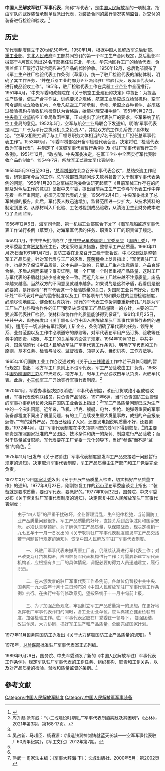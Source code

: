 {{Not|全国人民代表大会解放军和武警部队代表团}}
{{Onesource|time=2020-08-16T02:16:50+00:00}}
'''中国人民解放军驻厂军事代表'''，简称“军代表”，是[[中国人民解放军|中国人民解放军]]的一项制度，指由军队向武器装备承制单位派出代表，对装备合同的履行情况实施监督，对交付的装备进行检验和验收。<ref>{{cite web |author1=姬文波 |title=20世纪五六十年代解放军驻厂军事代表制度的建立与发展 |url=http://www.hprc.org.cn/gsyj/gfs/gftz/201907/t20190708_4930709.html |website=中华人民共和国国史网 |publisher=当代中国研究所}}</ref>

==历史==
军代表制度建立于20世纪50年代。1950年1月，根据中国人民解放军[[总后勤部|总后勤部]]、[[重工业部|重工业部]]、[[东北人民政府|东北人民政府]]军工部共同签订的第一个军工生产合同规定，总后勤部军械部于4月首次派出24名干部担任驻东北、华北、华东地区兵工厂的检验代表，负责监督工厂履行订货合同和进行产品的检验验收。1950年12月，总后勤部颁布了《军工生产驻厂检验代表工作条例（草案）》，统一了驻厂检验代表的编制体制，明确了其工作任务，“并在兵器工业的部分企业派出驻厂检验代表，设军事代表室，进行成品验收工作”。1951年，驻厂检验代表工作在兵器工业企业中全面推行。1951年4月，“中央军委和政务院在《关于航空工业建设的决定》中提出：为提高生产质量，使生产合乎作战、训练要求之规格，航空工业局应成立检验机构，空军司令部则成立验收机构，今后凡航空工厂所承制、承修、承配之各种机件，必须经过检验机构与验收机构检查认为合格后，始能办理交接手续”。1951年9月27日，[[中央重工业部|中央重工业部]]航空工业局致函空军，正式提出了派代表驻厂的要求，空军采纳了航空工业局的意见。1952年5月，空军与航空工业局联合下发通知，明确“军事代表是同工厂厂长为平行之执政机关之负责人”，并就双方的工作关系做了具体规定。“空军又相继抽调了与工厂领导职务大体相当的7名干部到工厂担任总军事代表工作”。1953年9月，“军委军械部召开全军检验代表会议，决定将驻厂检验代表改为军事代表”，并制定了《区域军事代表暂行条例》及《驻厂军事代表暂行工作条例》。1953年12月，“政务院、中央军委决定，在军工企业中全面实行军代表验收产品的制度”。1954年7月，解放军正式建立军代表制度。

1955年5月20日至30日，“[[总军械部|总军械部]]在北京召开军事代表会议”，总结交流工作经验，研究部署今后的工作。总军械部首席顾问沙夫钦科报告了关于制定军事代表条例的问题。1956年1月20日总军械部党委会议研究起草了《目前军械工作存在的问题及对今后工作的意见》呈报中央军委，提出目前兵工生产工作与军代表工作中存在着一些严重问题，必须充实军代表的力量。1956年2月4日，中央军委批复了总军械部的报告。此后，军代表人数迅速增加，监督范围进一步扩大，从技术资料的制定到更改，从原材料入厂化验、工艺过程到成品验收，从清洁卫生到财务成本进行了全面监督。

1956年12月6日，海军司令部、第一机械工业部联合下发了《海军舰船监造军事代表工作试行条例（草案）》，对海军军代表的任务、职责及工厂的职责做了规定。

1960年1月，中共中央批准成立了[[中国共产党中央军事委员会国防工业委员会|中共中央军委国防工业委员会]]（[[国防工委|国防工委]]），中央军委副主席[[贺龙|贺龙]]担任主任，决定采取坚决措施，整顿军工产品质量。1960年11月25日至1961年1月7日，国防工委在北京召开三级干部会议，中心议题就是整顿军工产品质量。针对军代表与工厂的矛盾，[[聂荣臻|聂荣臻]]会上发言指出：“军代表驻厂工作，也是为了保证军品质量，这本来是一致的，只要工厂生产注意质量，产品良好合格，矛盾从何而来呢？事实证明，哪一个厂哪一个时候重视产品质量，这时工厂与军代表的矛盾就比较少或者完全一致。而近几年来工厂越来越不注意质量，废品率越来越高，当然双方的不同意见就越来越多。如果说的是这种矛盾，我看倒是很必要的，是好事情”“有军代表这一个检验质量的关口，对国防工业只有好处，没有坏处”“军代表对产品的监督制度以及工厂中各项专门的和群众性的监督检验制度，必须尽快地建立、健全和认真执行。现行的军代表工作条例要重新修订。”凡是为军工厂生产材料和协作件的工厂“要坚决贯彻军工产品质量第一的方针，主要的工厂要派军代表驻厂检验，使材料和协作件的质量能够得到保证”。1961年11月25日，中共中央、国务院发出《关于颁布实行中国人民解放军驻厂军事代表暂行条例的通知》，适用于一切派驻有军代表的工矿企业，条例明确了军代表的任务、领导关系、业务范围以及工作中必须遵守的原则等，对军代表在军用产品订货、验收等任务中的职责、权限、与工厂的关系等方面做了规定。1964年10月13日，中共中央、国务院颁发《中国人民解放军驻厂军事代表工作条例》，明确了军代表的工作原则、基本任务、检验与验收、监督检查、领导关系、组织机构、工作方法等。

1965年10月国防工业工作会议通过的《关于[[三线建设|小三线建设]]工作中若干具体问题的暂行规定》指出：地方军工厂原则上不设军代表，军工产品验收由工厂负责。1968年[[国务院国防工业办公室|国务院国防工办]]给中央建议，地方军工厂的军工产品验收由军队负责，派驻军代表。此后，[[小三线|小三线]]军工厂开始实行军事代表制度。<ref name="xsx">周升起  徐有威：“小三线建设时期驻厂军事代表制度实践及其困境”，《史林》，2021年第3期，第168-17页。</ref>

1970年1月，军委办事组决定取消驻厂军事代表制度，改设订货联络小组或验收组，军事代表改称联络员，只负责产品验收。1971年6月，当时负责国防工业管理的军事办事组组长黄永胜在国防工业会议上指出：<ref name="xsx"/>“军工产品质量问题已成为生产中的一个突出问题。近年来，飞机、坦克、舰艇、电台、步枪、炮弹等重要的军事装备都程度不同出了质量问题，有的工厂连续发生重大质量事故，成批的产品报废返修。”“有的援外产品，东西已经给了人家，还要发电报说明质量不好，还要道歉。”1972年4月，驻厂军事代表制度在中央领导同志的过问下得到恢复。<ref>吴占新、马超臣、杨春源：《锻造铁翼神剑铸就蓝天长城——空军军事代表驻厂60周年纪实》，《军工文化》2012年第7期。</ref>的主要职责是按照国家批准的产品图纸、技术条件和统一的条例、制度进行产品验收；而对于质量监督职能，军代表要在工厂党委一元化领导下，当好“参谋”而不是“监督”的角色。<ref name="xsx"/>

1975年11月1日发布《关于取销驻厂军事代表制度颁发军工产品交接若干问题暂行规定的通知》，决定取消军事代表制度，军工产品质量由生产部门和工厂党委完全负责。

1977年3月15日[[中华人民共和国国家计划委员会|国家计委]]发出《关于开展产品质量大检查，切实抓好产品质量工作》的通知。1977年8月23日，刚刚恢复工作的[[邓小平|邓小平]]在军委座谈会上指出：“装备就是要求质量，要设军代表，要派好的。”1977年10月22日，国务院、中央军委发布《关于恢复驻厂军事代表制度的通知》，决定恢复中国人民解放军驻厂军事代表制度：
<blockquote>
由于“四人帮”的严重干扰破坏，企业管理混乱，生产纪律松弛，当前国防工业产品质量问题很多。军工产品质量的好坏，直接关系到战争胜负和国家安危，必须认真整顿好。为了确保军工产品质量，以保障战备，现决定撤销一九七五年十一月一日发出的《关于取销驻厂军事代表制度颁发军工产品交接若干问题暂行规定的通知》，恢复中国人民解放军驻厂军事代表制度。<br />
<br />
　　一、凡驻厂军事代表未撤离原工厂者，仍继续认真进行军代表工作；对已改变为订贷机构者，应即恢复军代表机构进行工作；对需要新建立军代表机构者，应根据有关工厂的具体情况，调配必要的得力人员迅速建立，履行职责。<br />
　　<br />
　　二、在未颁发新的驻厂军事代表工作条例前，各单位仍暂按中共中央、国务院一九六四年十月十三日颁布的《中国人民解放军驻厂军事代表工作条例》执行。在执行中有何修改意见，望按系统于十一月中旬前上报。<br />
　　<br />
　　三、为了加强战备观念，牢固树立军工产品质量第一的思想，在更好地发挥驻厂军事代表作用的同时，各工业企业单位，应认真建立健全检验制度，加强检验工作。驻厂军事代表室应在厂党委统一领导下， 加强团结， 改进作风，大力协同，搞好军工生产和产品质量，全面完成国家计划。
</blockquote>
1977年11月[[国务院国防工业办公室|国务院国防工办]]发出《关于大力整顿国防工业产品质量的通知》。<ref name="xsx"/>

1978年，[[中国人民解放军总参谋部|总参谋部]]批准驻厂军事代表室正式列编。

1989年9月26日，国务院、中央军委颁发了新的《中国人民解放军驻厂军事代表工作条例》，规定军队驻厂军事代表的工作任务、组织机构、职责和工作关系，以及对产品质量的检验、验收和质量监督的条例。<ref>熊武一 周家法主编：《军事大辞海·下》：长城出版社，2000年5月：第2002页 </ref>
== 參考文獻 ==
{{Reflist}}

[[Category:中国人民解放军制度|Category:中国人民解放军制度]]
[[Category:中国人民解放军军事装备|Category:中国人民解放军军事装备]]